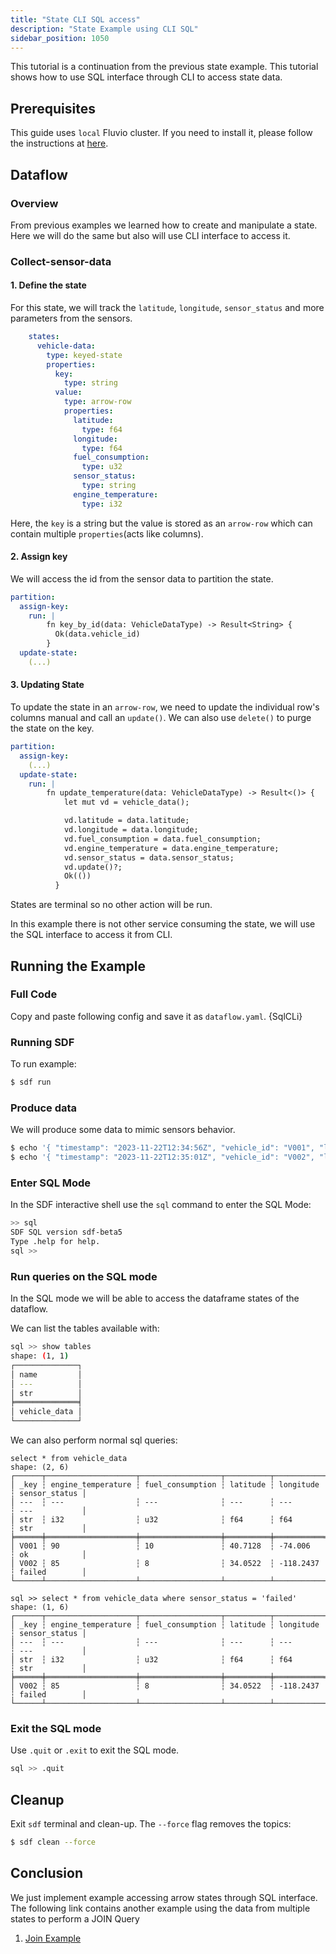 ```yaml
---
title: "State CLI SQL access"
description: "State Example using CLI SQL"
sidebar_position: 1050
---
```



This tutorial is a continuation from the previous state example. This tutorial shows how to use SQL interface through CLI to access state data.

## Prerequisites

This guide uses `local` Fluvio cluster. If you need to install it, please follow the instructions at [here][installation].

## Dataflow

### Overview
From previous examples we learned how to create and manipulate a state. Here we will do the same but also will use CLI interface to access it.

### Collect-sensor-data

#### 1. Define the state

For this state, we will track the `latitude`, `longitude`, `sensor_status` and more parameters from the sensors.

```YAML
    states:
      vehicle-data:
        type: keyed-state
        properties:
          key:
            type: string
          value:
            type: arrow-row
            properties:
              latitude:
                type: f64
              longitude:
                type: f64
              fuel_consumption:
                type: u32
              sensor_status:
                type: string
              engine_temperature:
                type: i32
```

Here, the `key` is a string but the value is stored as an `arrow-row` which can contain multiple `properties`(acts like columns).

#### 2. Assign key
We will access the id from the sensor data to partition the state. 
```YAML
partition:
  assign-key:
    run: |
        fn key_by_id(data: VehicleDataType) -> Result<String> {
          Ok(data.vehicle_id)
        }
  update-state:
    (...)
```
#### 3. Updating State
To update the state in an `arrow-row`, we need to update the individual row's columns manual and call an `update()`. We can also use `delete()` to purge the state on the key.
```YAML
partition:
  assign-key:
    (...)
  update-state:
    run: |
        fn update_temperature(data: VehicleDataType) -> Result<()> {
            let mut vd = vehicle_data();

            vd.latitude = data.latitude;
            vd.longitude = data.longitude;
            vd.fuel_consumption = data.fuel_consumption;
            vd.engine_temperature = data.engine_temperature;
            vd.sensor_status = data.sensor_status;
            vd.update()?;
            Ok(())
          }
```

States are terminal so no other action will be run.

In this example there is not other service consuming the state, we will use the SQL interface to access it from CLI.


## Running the Example
### Full Code
Copy and paste following config and save it as `dataflow.yaml`.
<CodeBlock language="yaml">{SqlCLi}</CodeBlock>

### Running SDF
To run example:
```bash copy="cmd"
$ sdf run
```

### Produce data
We will produce some data to mimic sensors behavior. 
```bash copy="cmd"
$ echo '{ "timestamp": "2023-11-22T12:34:56Z", "vehicle_id": "V001", "latitude": 40.7128, "longitude": -74.0060, "speed": 60, "engine_temperature": 90, "engine_rpm": 2000, "fuel_consumption": 10, "sensor_status": "ok" }' | fluvio produce vehicle-sensor
$ echo '{ "timestamp": "2023-11-22T12:35:01Z", "vehicle_id": "V002", "latitude": 34.0522, "longitude": -118.2437, "speed": 30, "engine_temperature": 85, "engine_rpm": 1500, "fuel_consumption": 8, "sensor_status": "failed"}' | fluvio produce vehicle-sensor
```

### Enter SQL Mode

In the SDF interactive shell use the `sql` command to enter the SQL Mode:

```bash
>> sql
SDF SQL version sdf-beta5
Type .help for help.
sql >> 
```

### Run queries on the SQL mode

In the SQL mode we will be able to access the dataframe states of the dataflow.

We can list the tables available with:

```bash
sql >> show tables
shape: (1, 1)
┌──────────────┐
│ name         │
│ ---          │
│ str          │
╞══════════════╡
│ vehicle_data │
└──────────────┘
```

We can also perform normal sql queries:

```
select * from vehicle_data
shape: (2, 6)
┌──────┬────────────────────┬──────────────────┬──────────┬───────────┬───────────────┐
│ _key ┆ engine_temperature ┆ fuel_consumption ┆ latitude ┆ longitude ┆ sensor_status │
│ ---  ┆ ---                ┆ ---              ┆ ---      ┆ ---       ┆ ---           │
│ str  ┆ i32                ┆ u32              ┆ f64      ┆ f64       ┆ str           │
╞══════╪════════════════════╪══════════════════╪══════════╪═══════════╪═══════════════╡
│ V001 ┆ 90                 ┆ 10               ┆ 40.7128  ┆ -74.006   ┆ ok            │
│ V002 ┆ 85                 ┆ 8                ┆ 34.0522  ┆ -118.2437 ┆ failed        │
└──────┴────────────────────┴──────────────────┴──────────┴───────────┴───────────────┘

sql >> select * from vehicle_data where sensor_status = 'failed'
shape: (1, 6)
┌──────┬────────────────────┬──────────────────┬──────────┬───────────┬───────────────┐
│ _key ┆ engine_temperature ┆ fuel_consumption ┆ latitude ┆ longitude ┆ sensor_status │
│ ---  ┆ ---                ┆ ---              ┆ ---      ┆ ---       ┆ ---           │
│ str  ┆ i32                ┆ u32              ┆ f64      ┆ f64       ┆ str           │
╞══════╪════════════════════╪══════════════════╪══════════╪═══════════╪═══════════════╡
│ V002 ┆ 85                 ┆ 8                ┆ 34.0522  ┆ -118.2437 ┆ failed        │
└──────┴────────────────────┴──────────────────┴──────────┴───────────┴───────────────┘
```

### Exit the SQL mode

Use `.quit` or `.exit` to exit the SQL mode.

```bash 
sql >> .quit
```

## Cleanup

Exit `sdf` terminal and clean-up. The `--force` flag removes the topics:

```bash copy="cmd"
$ sdf clean --force
```


## Conclusion

We just implement example accessing arrow states through SQL interface. The following link contains another example using the data from multiple states to perform a JOIN Query
1. [Join Example][github_sql_join]


[installation]: /docs/fluvio/quickstart#install-fluvio
[github_sql_join]: https://github.com/infinyon/stateful-dataflows-examples/tree/main/primitives/sql/join